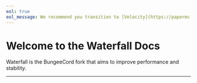 ---
eol: true
eol_message: We recommend you transition to [Velocity](https://papermc.io/software/velocity). For more information, see the [announcement](https://forums.papermc.io/threads/1088/).
---


# Welcome to the Waterfall Docs

Waterfall is the BungeeCord fork that aims to improve performance and stability.

---

<DocCardList items={useCurrentSidebarCategory().items} />
